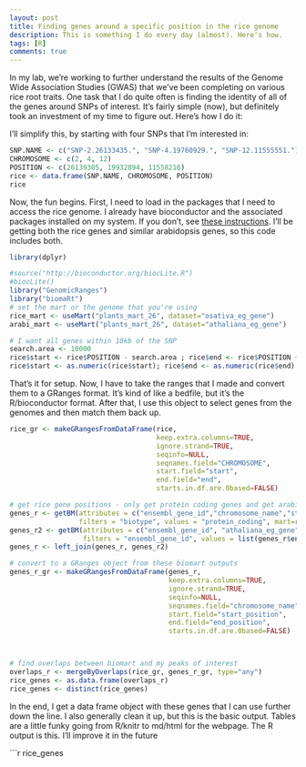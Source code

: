 ```yaml
---
layout: post
title: Finding genes around a specific position in the rice genome
description: This is something I do every day (almost). Here's how.
tags: [R]
comments: true
---
```


In my lab, we're working to further understand the results of the Genome Wide Association Studies (GWAS) that we've been completing on various rice root traits. One task that I do quite often is finding the identity of all of the genes around SNPs of interest. It's fairly simple (now), but definitely took an investment of my time to figure out. Here's how I do it:

I'll simplify this, by starting with four SNPs that I'm interested in:

```` r
SNP.NAME <- c("SNP-2.26133435.", "SNP-4.19760929.", "SNP-12.11555551.")
CHROMOSOME <- c(2, 4, 12)
POSITION <- c(26139305, 19932894, 11558216)
rice <- data.frame(SNP.NAME, CHROMOSOME, POSITION)
rice
````

Now, the fun begins. First, I need to load in the packages that I need to access the rice genome. I already have bioconductor and the associated packages installed on my system. If you don't, see [these instructions](http://www.bioconductor.org/install/). I'll be getting both the rice genes and similar arabidopsis genes, so this code includes both. 


````r
library(dplyr)

#source("http://bioconductor.org/biocLite.R")
#biocLite()
library("GenomicRanges")
library("biomaRt")
# set the mart or the genome that you're using
rice_mart <- useMart("plants_mart_26", dataset="osativa_eg_gene")
arabi_mart <- useMart("plants_mart_26", dataset="athaliana_eg_gene")

# I want all genes within 10kb of the SNP
search.area <- 10000
rice$start <- rice$POSITION - search.area ; rice$end <- rice$POSITION + search.area
rice$start <- as.numeric(rice$start); rice$end <- as.numeric(rice$end)
````

That's it for setup. Now, I have to take the ranges that I made and convert them to a GRanges format. It's kind of like a bedfile, but it's the R/bioconductor format. After that, I use this object to select genes from the genomes and then match them back up.



```` r

rice_gr <- makeGRangesFromDataFrame(rice,
                                    keep.extra.columns=TRUE,
                                    ignore.strand=TRUE,
                                    seqinfo=NULL,
                                    seqnames.field="CHROMOSOME",
                                    start.field="start",
                                    end.field="end",
                                    starts.in.df.are.0based=FALSE)

# get rice gene positions - only get protein coding genes and get arabidopsis genes. getBM is the call to biomart. I'm getting all of the genes from the genome for this.
genes_r <- getBM(attributes = c("ensembl_gene_id","chromosome_name","start_position","end_position"), 
                 filters = "biotype", values = "protein_coding", mart=rice_mart)
genes_r2 <- getBM(attributes = c("ensembl_gene_id", "athaliana_eg_gene"), 
                  filters = "ensembl_gene_id", values = list(genes_r$ensembl_gene_id), mart = rice_mart)
genes_r <- left_join(genes_r, genes_r2)

# convert to a GRanges object from these biomart outputs
genes_r_gr <- makeGRangesFromDataFrame(genes_r,
                                       keep.extra.columns=TRUE,
                                       ignore.strand=TRUE,
                                       seqinfo=NULL,
                                       seqnames.field="chromosome_name",
                                       start.field="start_position",
                                       end.field="end_position",
                                       starts.in.df.are.0based=FALSE)



# find overlaps between biomart and my peaks of interest
overlaps_r <- mergeByOverlaps(rice_gr, genes_r_gr, type="any")
rice_genes <- as.data.frame(overlaps_r)
rice_genes <- distinct(rice_genes)
````

In the end, I get a data frame object with these genes that I can use further down the line. I also generally clean it up, but this is the basic output. Tables are a little funky going from R/knitr to md/html for the webpage. The R output is this. I'll improve it in the future

```r
rice_genes
